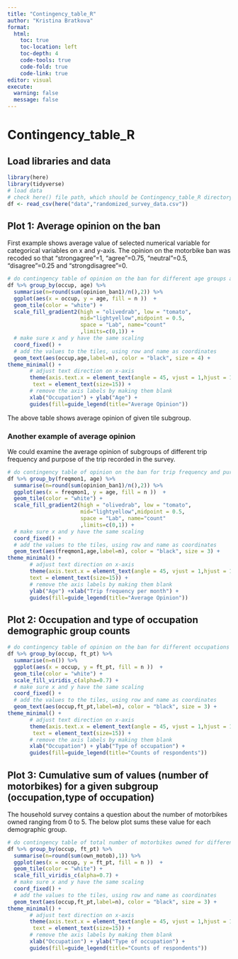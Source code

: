 ```yaml
---
title: "Contingency_table_R"
author: "Kristina Bratkova"
format: 
  html:
    toc: true
    toc-location: left
    toc-depth: 4
    code-tools: true
    code-fold: true
    code-link: true
editor: visual
execute: 
  warning: false
  message: false
---
```


# Contingency_table_R

## Load libraries and data

```r
library(here)
library(tidyverse)
# load data
# check here() file path, which should be Contingency_table_R directory
df <- read_csv(here("data","randomized_survey_data.csv"))
```

## Plot 1: Average opinion on the ban

First example shows average value of selected numerical variable for categorical variables on x and y-axis. The opinion on the motorbike ban was recoded so that "strongagree"=1, "agree"=0.75, "neutral"=0.5, "disagree"=0.25 and "strongdisagree"=0.

```r
# do contingency table of opinion on the ban for different age groups and occupations
df %>% group_by(occup, age) %>% 
  summarise(n=round(sum(opinion_ban1)/n(),2)) %>%
  ggplot(aes(x = occup, y = age, fill = n ))  +
  geom_tile(color = "white") +
  scale_fill_gradient2(high = "olivedrab", low = "tomato",
                       mid="lightyellow",midpoint = 0.5,
                       space = "Lab", name="count"
                       ,limits=c(0,1)) +
  # make sure x and y have the same scaling
  coord_fixed() +
  # add the values to the tiles, using row and name as coordinates 
  geom_text(aes(occup,age,label=n), color = "black", size = 4) +
theme_minimal() +
       # adjust text direction on x-axis 
       theme(axis.text.x = element_text(angle = 45, vjust = 1,hjust = 1),
        text = element_text(size=15)) +
       # remove the axis labels by making them blank
       xlab("Occupation") + ylab("Age") + 
       guides(fill=guide_legend(title="Average Opinion")) 
```

The above table shows average opinion of given tile subgroup.

### Another example of average opinion

We could examine the average opinion of subgroups of different trip frequency and purpose of the trip recorded in the survey.

```r
# do contingency table of opinion on the ban for trip frequency and purpose
df %>% group_by(freqmon1, age) %>% 
  summarise(n=round(sum(opinion_ban1)/n(),2)) %>%
  ggplot(aes(x = freqmon1, y = age, fill = n ))  +
  geom_tile(color = "white") +
  scale_fill_gradient2(high = "olivedrab", low = "tomato",
                       mid="lightyellow",midpoint = 0.5,
                       space = "Lab", name="count"
                       ,limits=c(0,1)) +
  # make sure x and y have the same scaling
  coord_fixed() +
  # add the values to the tiles, using row and name as coordinates 
  geom_text(aes(freqmon1,age,label=n), color = "black", size = 3) +
theme_minimal() +
       # adjust text direction on x-axis 
       theme(axis.text.x = element_text(angle = 45, vjust = 1,hjust = 1),
       text = element_text(size=15)) +
       # remove the axis labels by making them blank
       ylab("Age") +xlab("Trip frequency per month") + 
       guides(fill=guide_legend(title="Average Opinion"))

```

## Plot 2: Occupation and type of occupation demographic group counts

```r
# do contingency table of opinion on the ban for different occupations and types of occupation
df %>% group_by(occup, ft_pt) %>% 
  summarise(n=n()) %>%
  ggplot(aes(x = occup, y = ft_pt, fill = n ))  +
  geom_tile(color = "white") +
  scale_fill_viridis_c(alpha=0.7) +
  # make sure x and y have the same scaling
  coord_fixed() +
  # add the values to the tiles, using row and name as coordinates 
  geom_text(aes(occup,ft_pt,label=n), color = "black", size = 3) +
theme_minimal() +
       # adjust text direction on x-axis 
       theme(axis.text.x = element_text(angle = 45, vjust = 1,hjust = 1),
        text = element_text(size=15)) +
       # remove the axis labels by making them blank
       xlab("Occupation") + ylab("Type of occupation") + 
       guides(fill=guide_legend(title="Counts of respondents")) 
```

## Plot 3: Cumulative sum of values (number of motorbikes) for a given subgroup (occupation,type of occupation)

The household survey contains a question about the number of motorbikes owned ranging from 0 to 5. The below plot sums these value for each demographic group.

```r
# do contingency table of total number of motorbikes owned for different occupations and types of occupation
df %>% group_by(occup, ft_pt) %>% 
  summarise(n=round(sum(own_motob),1)) %>%
  ggplot(aes(x = occup, y = ft_pt, fill = n ))  +
  geom_tile(color = "white") +
  scale_fill_viridis_c(alpha=0.7) +
  # make sure x and y have the same scaling
  coord_fixed() +
  # add the values to the tiles, using row and name as coordinates 
  geom_text(aes(occup,ft_pt,label=n), color = "black", size = 3) +
theme_minimal() +
       # adjust text direction on x-axis 
       theme(axis.text.x = element_text(angle = 45, vjust = 1,hjust = 1),
        text = element_text(size=15)) +
       # remove the axis labels by making them blank
       xlab("Occupation") + ylab("Type of occupation") + 
       guides(fill=guide_legend(title="Counts of respondents")) 
```

